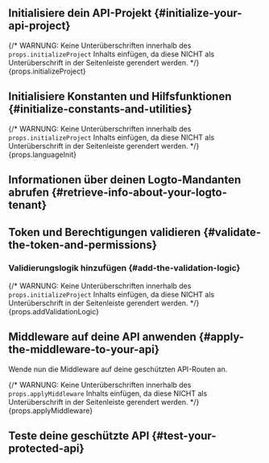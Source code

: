 

<BeforeYouStart framework={props.framework} />

<PermissionModelsOverview />

<QuickPreparationSteps />

## Initialisiere dein API-Projekt \{#initialize-your-api-project}

{/* WARNUNG: Keine Unterüberschriften innerhalb des `props.initializeProject` Inhalts einfügen, da diese NICHT als Unterüberschrift in der Seitenleiste gerendert werden. */}
{props.initializeProject}

## Initialisiere Konstanten und Hilfsfunktionen \{#initialize-constants-and-utilities}

<InitConstsAndUtils />

{/* WARNUNG: Keine Unterüberschriften innerhalb des `props.initializeProject` Inhalts einfügen, da diese NICHT als Unterüberschrift in der Seitenleiste gerendert werden. */}
{props.languageInit}

## Informationen über deinen Logto-Mandanten abrufen \{#retrieve-info-about-your-logto-tenant}

<RetrieveInfoAboutLogtoTenant />

## Token und Berechtigungen validieren \{#validate-the-token-and-permissions}

<ValidateTokenAndPermissions />

### Validierungslogik hinzufügen \{#add-the-validation-logic}

{/* WARNUNG: Keine Unterüberschriften innerhalb des `props.initializeProject` Inhalts einfügen, da diese NICHT als Unterüberschrift in der Seitenleiste gerendert werden. */}
{props.addValidationLogic}

## Middleware auf deine API anwenden \{#apply-the-middleware-to-your-api}

Wende nun die Middleware auf deine geschützten API-Routen an.

{/* WARNUNG: Keine Unterüberschriften innerhalb des `props.applyMiddleware` Inhalts einfügen, da diese NICHT als Unterüberschrift in der Seitenleiste gerendert werden. */}
{props.applyMiddleware}

## Teste deine geschützte API \{#test-your-protected-api}

<TestYourImplementation />

<FurtherReading />
